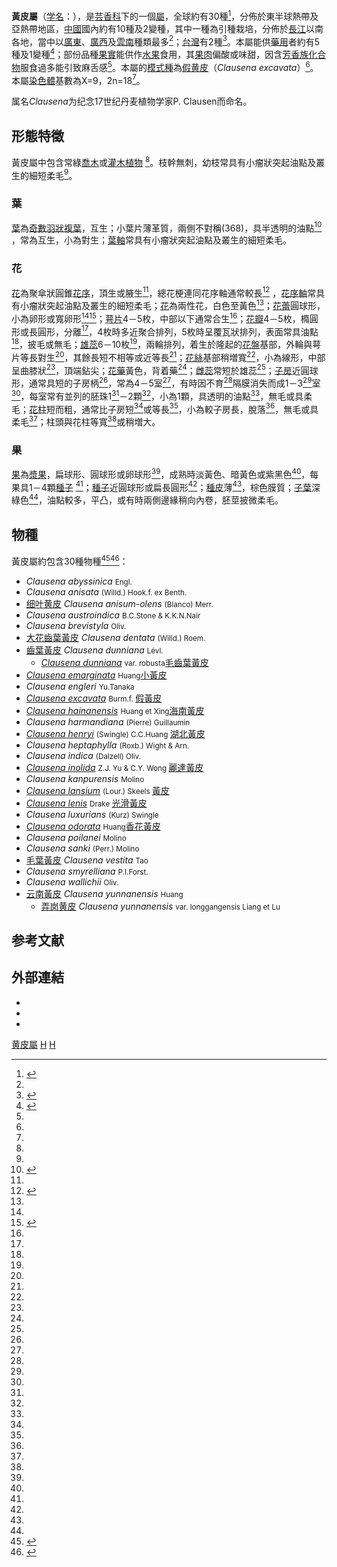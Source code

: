 {{Automatic Taxobox
| taxon = Clausena
| image = Clausena lansium.jpg
| image_caption = [[黄皮|黄皮]] ''Clausena lansium''
| authority = Burm. f., 1768
| subdivision_ranks = 種
| subdivision = 約30種，詳見內文
}}

'''黃皮屬'''（[[学名|学名]]：{{lang|la|''Clausena''}}），是[[芸香科|芸香科]]下的一個[[屬_(生物)|屬]]，全球約有30種<ref name="中國植物誌">{{cite encyclopedia| encyclopedia=中國植物誌| title=黃皮屬| volume=43| pages=126| url=http://v2.cvh.org.cn/zhiwuzhi/page/43%282%29/126y.PDF}}{{dead link|date=2018年2月 |bot=InternetArchiveBot |fix-attempted=yes }}</ref>，分佈於東半球熱帶及亞熱帶地區，[[中國|中國]]國內約有10種及2變種，其中一種為引種栽培，分佈於[[長江|長江]]以南各地，當中以[[廣東|廣東]]、[[廣西|廣西]]及[[雲南|雲南]]種類最多<ref name="中國植物誌"/>；[[台灣|台灣]]有2種<ref>{{cite encyclopedia | encyclopedia=臺灣維管束植物簡誌| title=4. CLAUSENA 黃皮屬 | volume=3 | pages=137 | url=http://ftp.sies.ntpc.edu.tw/scat/%E5%8B%95%E6%A4%8D%E7%89%A9%E5%9C%96%E9%91%91/%E5%8F%B0%E7%81%A3%E7%B6%AD%E7%AE%A1%E6%9D%9F/3/Book1/137.HTM#excavata}}</ref>。本屬能供[[藥用|藥用]]者約有5種及1變種<ref>{{cite book|title=《當代藥用植物典 4》|author=|series=蕭培根|publisher=香港賽馬會中藥研究院|page=第136頁|isbn=978-988-99226-3-4|url=http://www.hkjcicm.org/cm_database/plants/detail.aspx?herb_id=421|date=2007年8月}}{{dead link|date=2018年2月 |bot=InternetArchiveBot |fix-attempted=yes }}</ref>；部份品種[[果實|果實]]能供作[[水果|水果]]食用，其[[果肉|果肉]]偏酸或味甜，因含[[芳香族化合物|芳香族化合物]]服食過多能引致麻舌感<ref name="中國植物誌"/>。本屬的[[模式種|模式種]]為[[假黄皮|假黄皮]]（''Clausena excavata''）<ref name="中國植物誌"/>。本屬[[染色體|染色體]]基數為X=9，2n=18<ref name="中國植物誌"/>。

属名''Clausena''为纪念17世纪丹麦植物学家P. Clausen而命名。

==形態特徵==

黃皮屬中包含常綠[[喬木|喬木]]或[[灌木|灌木]][[植物|植物]] <ref name="中國植物誌"/>。枝幹無刺，幼枝常具有小瘤狀突起油點及叢生的細短柔毛<ref name="中國植物誌"/>。

===葉===

[[葉|葉]]為[[奇數|奇數]][[羽狀複葉|羽狀複葉]]，互生；小葉片薄革質，兩側不對稱(368)，具半透明的油點<ref name="浙江植物誌">{{cite encyclopedia| encyclopedia=浙江植物誌| title=黃皮屬| volume=3| pages=418| url=http://v2.cvh.org.cn/difangzhi/zhejiang/page/3/418.pdf}}{{dead link|date=2018年2月 |bot=InternetArchiveBot |fix-attempted=yes }}</ref>
，常為互生，小為對生；[[葉軸|葉軸]]常具有小瘤狀突起油點及叢生的細短柔毛。

===花===

[[花|花]]為聚傘狀圓錐[[花序|花序]]，頂生或腋生<ref name="浙江植物誌"/>，總花梗連同花序軸通常較長<ref name="四川植物誌">{{cite encyclopedia| encyclopedia=四川植物誌| title=黃皮屬| volume=9| pages=145| url=http://v2.cvh.org.cn/difangzhi/sichuan/page/9/145.pdf}}{{dead link|date=2018年2月 |bot=InternetArchiveBot |fix-attempted=yes }}</ref>
，[[花序軸|花序軸]]常具有小瘤狀突起油點及叢生的細短柔毛；[[花|花]]為兩性花，白色至黃色<ref name="四川植物誌"/>；[[花蕾|花蕾]]圓球形，小為卵形或寬卵形<ref name="浙江植物誌"/><ref name="福建植物誌">{{cite encyclopedia| encyclopedia=福建植物誌| title=黃皮屬| volume=2| pages=368| url=http://v2.cvh.org.cn/difangzhi/fujian/page/2/368a.pdf}}{{dead link|date=2018年2月 |bot=InternetArchiveBot |fix-attempted=yes }}</ref>；[[萼片|萼片]]4－5枚，中部以下通常合生<ref name="四川植物誌"/>；[[花瓣|花瓣]]4－5枚，橢圓形或長圓形，分離<ref name="浙江植物誌"/>，4枚時多近聚合排列，5枚時呈覆瓦狀排列，表面常具油點<ref name="四川植物誌"/>，披毛或無毛；[[雄蕊|雄蕊]]6－10枚<ref name="浙江植物誌"/>，兩輪排列，着生於隆起的[[花盤|花盤]]基部，外輪與萼片等長對生<ref name="浙江植物誌"/>，其餘長短不相等或近等長<ref name="四川植物誌"/>；[[花絲|花絲]]基部稍増寬<ref name="四川植物誌"/>，小為線形，中部呈曲膝狀<ref name="浙江植物誌"/>，頂端鉆尖；[[花藥|花藥]]黃色，背着藥<ref name="四川植物誌"/>；[[雌蕊|雌蕊]]常短於雄蕊<ref name="四川植物誌"/>；[[子房|子房]]近圓球形，通常具短的子房柄<ref name="四川植物誌"/>，常為4－5室<ref name="四川植物誌"/>，有時因不育<ref name="福建植物誌"/>隔膜消失而成1－3<ref name="四川植物誌"/>室<ref name="浙江植物誌"/>，每室常有並列的胚珠1<ref name="福建植物誌"/>－2顆<ref name="四川植物誌"/>，小為1顆，具透明的油點<ref name="浙江植物誌"/>，無毛或具柔毛；[[花柱|花柱]]短而粗，通常比子房短<ref name="四川植物誌"/>或等長<ref name="浙江植物誌"/>，小為較子房長，脫落<ref name="浙江植物誌"/>，無毛或具柔毛<ref name="四川植物誌"/>；柱頭與花柱等寬<ref name="浙江植物誌"/>或稍増大。

===果===

[[果|果]]為[[漿果|漿果]]，扁球形、圓球形或卵球形<ref name="四川植物誌"/>，成熟時淡黃色、暗黃色或紫黑色<ref name="四川植物誌"/>，每果具1－4顆[[種子|種子]] <ref name="四川植物誌"/>；[[種子|種子]]近圓球形或扁長圓形<ref name="四川植物誌"/>；[[種皮|種皮]]薄<ref name="浙江植物誌"/>，棕色膜質；[[子葉|子葉]]深綠色<ref name="浙江植物誌"/>，油點較多，平凸，或有時兩側邊緣稍向內卷，胚莖披微柔毛。

==物種==
黃皮屬約包含30種物種<ref>{{cite web| url=http://www.cvh.org.cn/lsid/index.php?lsid=urn:lsid:cvh.org.cn:names:g_1562&vtype=img,spm,ref,link,| title=黃皮屬| publisher=中國數字植物標本館}}{{dead link|date=2018年5月 |bot=InternetArchiveBot |fix-attempted=yes }}</ref><ref>{{cite web | url=http://www.theplantlist.org/browse/A/Rutaceae/Clausena/ | title=Clausena | publisher=The Plant List 2010}}</ref>：
* ''Clausena abyssinica''  <small> Engl. </small> 
* ''Clausena anisata''  <small> (Willd.) Hook.f. ex Benth. </small> 
* [[细叶黄皮|细叶黄皮]] ''Clausena anisum-olens''  <small> (Blanco) Merr. </small>
* ''Clausena austroindica''  <small> B.C.Stone & K.K.N.Nair</small> 
* ''Clausena brevistyla''  <small> Oliv. </small>
* [[大花齒葉黃皮|大花齒葉黃皮]] ''Clausena dentata''  <small> (Willd.) Roem. </small>
* [[齒葉黃皮|齒葉黃皮]] ''Clausena dunniana''  <small> Lévl. </small>
** ''[[毛齒葉黃皮|Clausena dunniana]]''  <small> var. robusta</small>[[毛齒葉黃皮|毛齒葉黃皮]]
* ''[[小黃皮|Clausena emarginata]]''  <small> Huang</small>[[小黃皮|小黃皮]]
* ''Clausena engleri''  <small> Yu.Tanaka </small>
* ''[[假黃皮|Clausena excavata]]''  <small> Burm.f. </small>[[假黃皮|假黃皮]]
* ''[[海南黃皮|Clausena hainanensis]]''  <small> Huang et Xing</small>[[海南黃皮|海南黃皮]]
* ''Clausena harmandiana''  <small> (Pierre) Guillaumin </small>
* ''[[湖北黄皮|Clausena henryi]]''  <small> (Swingle) C.C.Huang </small>[[湖北黃皮|湖北黃皮]]
* ''Clausena heptaphylla''  <small> (Roxb.) Wight & Arn. </small>
* ''Clausena indica''  <small> (Dalzell) Oliv. </small>
* ''[[麗達黃皮|Clausena inolida]]''  <small> Z.J. Yu & C.Y. Wong </small>[[麗達黃皮|麗達黃皮]]
* ''Clausena kanpurensis''  <small> Molino </small>
* ''[[黃皮|Clausena lansium]]''  <small> (Lour.) Skeels </small>[[黃皮|黃皮]]
* ''[[光滑黃皮|Clausena lenis]]''  <small> Drake </small>[[光滑黃皮|光滑黃皮]]
* ''Clausena luxurians''  <small> (Kurz) Swingle </small>
* ''[[香花黃皮|Clausena odorata]]''  <small> Huang</small>[[香花黃皮|香花黃皮]]
* ''Clausena poilanei''  <small> Molino </small>
* '' Clausena sanki''  <small> (Perr.) Molino</small> 
* [[毛葉黃皮|毛葉黃皮]] ''Clausena vestita''  <small> Tao</small>
* ''Clausena smyrelliana''  <small> P.I.Forst. </small>
* ''Clausena wallichii ''  <small> Oliv. </small>
* [[云南黃皮|云南黃皮]] ''Clausena yunnanensis''  <small> Huang</small>
** [[弄岗黄皮|弄岗黄皮]] ''Clausena yunnanensis''  <small> var. longgangensis Liang et Lu</small>

== 参考文献 ==
{{reflist}}

==外部連結==
{{refbegin}}
* {{zh-hans}}{{cite web | url= http://www.cfh.ac.cn/28816.spid  | title= Clausena Burm. f.  黄皮属| publisher=中國自然標本館|accessdate=August 14, 2011}}
* {{zh-hans}}{{cite web | url= http://www.cfh.ac.cn/album/ShowSpAlbum.aspx?spid=28816  | title= Clausena Burm. f.  黄皮属| publisher=中國自然標本館物种相册 |accessdate=August 14, 2011}}
*{{zh-hans}}{{cite web | url= http://www.zhiwutong.com/latin/Rutaceae/Clausena.htm | title=黄皮属 | publisher=植物通 | accessdate=August 14, 2011}}
{{refend}}
{{Taxonbar|from=Q2993704}}

[[Category:黄皮屬|]]
[[Category:芸香科|H]]
[[Category:1768年描述的分类群|H]]